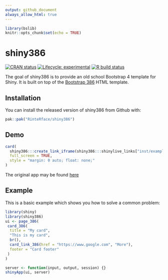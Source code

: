 ```yaml
---
output: github_document
always_allow_html: true
---
```


```r
library(bslib)
knitr::opts_chunk$set(echo = TRUE)
```

# shiny386

<!-- badges: start -->
[![CRAN status](https://www.r-pkg.org/badges/version/shiny386)](https://CRAN.R-project.org/package=shiny386)
[![Lifecycle: experimental](https://img.shields.io/badge/lifecycle-experimental-orange.svg)](https://www.tidyverse.org/lifecycle/#experimental)
[![R build status](https://github.com/RinteRface/shiny386/workflows/R-CMD-check/badge.svg)](https://github.com/RinteRface/shiny386/actions)
<!-- badges: end -->

The goal of shiny386 is to provide an old school Bootstrap 4 template for Shiny. It is built on top of the [Bootstrap 386](http://kristopolous.github.io/BOOTSTRA.386/demo.html) HTML template.

## Installation

You can install the released version of shiny386 from Github with:

``` r
pak::pak("RinteRface/shiny386")
```

## Demo

```r
card(
  shiny386:::create_link_iframe(shiny386:::shinylive_links["inst/examples/shinylive/basic"]),
  full_screen = TRUE,
  style = "margin: 0 auto; float: none;"
)
```

The original app may be found [here](https://shiny.rstudio.com/gallery/bus-dashboard.html)

## Example

This is a basic example which shows you how to solve a common problem:

``` r
library(shiny)
library(shiny386)
ui <- page_386(
 card_386(
  title = "My card",
  "This is my card",
  br(),
  card_link_386(href = "https://www.google.com", "More"),
  footer = "Card footer"
 )
)

server <- function(input, output, session) {}
shinyApp(ui, server)
```